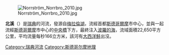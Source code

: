{{unreferenced|time=2019-03-16T07:21:23+00:00}}
[[Image:Norrström_Norrbro_2010.jpg|right]]

'''北溪'''（{{lang-sv|Norrström}}）是[[瑞典|瑞典]]的河流，發源自[[梅拉倫湖|梅拉倫湖]]，流經首都[[斯德哥爾摩|斯德哥爾摩]]市中心，並與{{Link-en|南溪 (斯德哥爾摩)|Söderström (Stockholm)|南溪}}一起流經[[斯德哥爾摩|斯德哥爾摩]]市中心的[[中央橋|中央橋]]下方，最終注入[[波羅的海|波羅的海]]，流域面積22,650平方公里，平均流量每秒166立方米，該河有[[大西洋鮭|大西洋鮭]]出沒。

{{coord|59|19|43.01|N|18|4|16.71|E|region:SE|display=title}}

{{Sweden-geo-stub}}
[[Category:瑞典河流|Category:瑞典河流]]

[[Category:斯德哥尔摩地理|Category:斯德哥尔摩地理]]